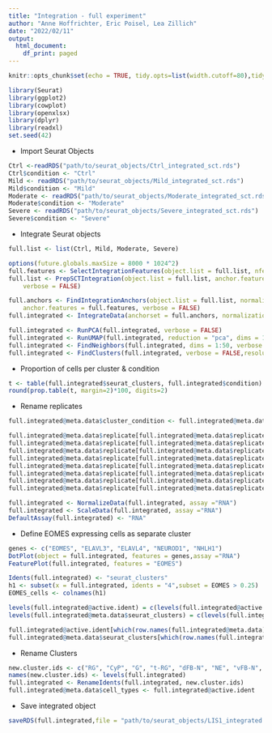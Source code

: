 ---
title: "Integration - full experiment"
author: "Anne Hoffrichter, Eric Poisel, Lea Zillich"
date: "2022/02/11"
output:
  html_document:
    df_print: paged
---

```{r setup, include=FALSE}
knitr::opts_chunk$set(echo = TRUE, tidy.opts=list(width.cutoff=80),tidy=TRUE, fig.asp=0.5, fig.width=12, warning = FALSE)
```

```{r loadLibraries, message=FALSE, warning=FALSE}
library(Seurat)
library(ggplot2)
library(cowplot)
library(openxlsx)
library(dplyr)
library(readxl)
set.seed(42)
```

- Import Seurat Objects
```{r ImportSeuratObjects}
Ctrl <-readRDS("path/to/seurat_objects/Ctrl_integrated_sct.rds")
Ctrl$condition <- "Ctrl"
Mild <- readRDS("path/to/seurat_objects/Mild_integrated_sct.rds")
Mild$condition <- "Mild"
Moderate <- readRDS("path/to/seurat_objects/Moderate_integrated_sct.rds")
Moderate$condition <- "Moderate"
Severe <- readRDS("path/to/seurat_objects/Severe_integrated_sct.rds")
Severe$condition <- "Severe"
```

- Integrate Seurat objects
```{r IntegrateSeuratObjects}
full.list <- list(Ctrl, Mild, Moderate, Severe)

options(future.globals.maxSize = 8000 * 1024^2)
full.features <- SelectIntegrationFeatures(object.list = full.list, nfeatures = 3000)
full.list <- PrepSCTIntegration(object.list = full.list, anchor.features = full.features, 
    verbose = FALSE)

full.anchors <- FindIntegrationAnchors(object.list = full.list, normalization.method = "SCT", 
    anchor.features = full.features, verbose = FALSE)
full.integrated <- IntegrateData(anchorset = full.anchors, normalization.method = "SCT", verbose = FALSE)

full.integrated <- RunPCA(full.integrated, verbose = FALSE)
full.integrated <- RunUMAP(full.integrated, reduction = "pca", dims = 1:50)
full.integrated <- FindNeighbors(full.integrated, dims = 1:50, verbose = FALSE)
full.integrated <- FindClusters(full.integrated, verbose = FALSE,resolution = 0.15)
```

- Proportion of cells per cluster & condition
```{r prop table}
t <- table(full.integrated$seurat_clusters, full.integrated$condition)
round(prop.table(t, margin=2)*100, digits=2)
```

- Rename replicates
```{r rename replicates}
full.integrated@meta.data$cluster_condition <- full.integrated@meta.data$replicate

full.integrated@meta.data$replicate[full.integrated@meta.data$replicate=="Ctrl1"] <- "C1"
full.integrated@meta.data$replicate[full.integrated@meta.data$replicate=="Ctrl2"] <- "C7"
full.integrated@meta.data$replicate[full.integrated@meta.data$replicate=="Mild1"] <- "P2"
full.integrated@meta.data$replicate[full.integrated@meta.data$replicate=="Mild2"] <- "P1"
full.integrated@meta.data$replicate[full.integrated@meta.data$replicate=="Moderate1"] <- "P3"
full.integrated@meta.data$replicate[full.integrated@meta.data$replicate=="Moderate2"] <- "P4"
full.integrated@meta.data$replicate[full.integrated@meta.data$replicate=="Severe1"] <- "P6"
full.integrated@meta.data$replicate[full.integrated@meta.data$replicate=="Severe2"] <- "P5"

full.integrated <- NormalizeData(full.integrated, assay ="RNA")
full.integrated <- ScaleData(full.integrated, assay ="RNA")
DefaultAssay(full.integrated) <- "RNA"
```

- Define EOMES expressing cells as separate cluster
```{r EOMES}
genes <- c("EOMES", "ELAVL3", "ELAVL4", "NEUROD1", "NHLH1")
DotPlot(object = full.integrated, features = genes,assay ="RNA")
FeaturePlot(full.integrated, features = "EOMES")

Idents(full.integrated) <- "seurat_clusters"
h1 <- subset(x = full.integrated, idents = "4",subset = EOMES > 0.25)
EOMES_cells <- colnames(h1)

levels(full.integrated@active.ident) = c(levels(full.integrated@active.ident), 9)
levels(full.integrated@meta.data$seurat_clusters) = c(levels(full.integrated@meta.data$seurat_clusters), 9)

full.integrated@active.ident[which(row.names(full.integrated@meta.data) %in%  EOMES_cells)] = 9
full.integrated@meta.data$seurat_clusters[which(row.names(full.integrated@meta.data) %in%  EOMES_cells)] = 9
```

- Rename Clusters
```{r rename clusters}
new.cluster.ids <- c("RG", "CyP", "G", "t-RG", "dFB-N", "NE", "vFB-N", "IN", "MB-N", "IP")
names(new.cluster.ids) <- levels(full.integrated)
full.integrated <- RenameIdents(full.integrated, new.cluster.ids)
full.integrated@meta.data$cell_types <- full.integrated@active.ident
```

- Save integrated object
```{r saveObject}
saveRDS(full.integrated,file = "path/to/seurat_objects/LIS1_integrated.rds")
```
